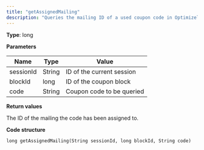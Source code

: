 ```yaml
---
title: "getAssignedMailing"
description: "Queries the mailing ID of a used coupon code in Optimizely Campaign."
---
```


**Type**: long

**Parameters**

| Name      | Type   | Value                     |
| --------- | ------ | ------------------------- |
| sessionId | String | ID of the current session |
| blockId   | long   | ID of the coupon block    |
| code      | String | Coupon code to be queried |

**Return values**

The ID of the mailing the code has been assigned to.

**Code structure**

`long getAssignedMailing(String sessionId, long blockId, String code)
`